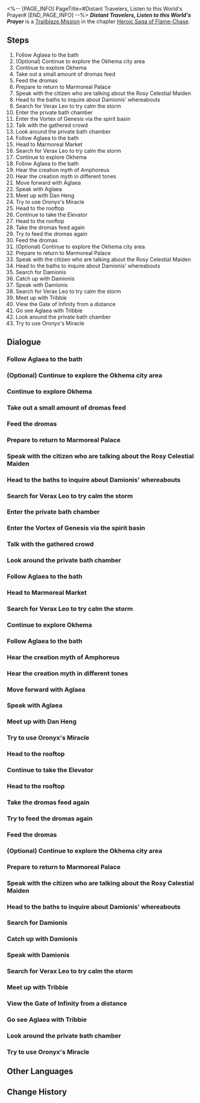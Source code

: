 <%-- [PAGE_INFO]
PageTitle=#Distant Travelers, Listen to this World's Prayer#
[END_PAGE_INFO] --%>
{{Stub|Dialogue.}}
{{Mission Infobox
|id            = 1040103
|title         = 
|image         = <!--Mission Distant Travelers, Listen to this World's Prayer.png-->
|type          = Trailblaze
|event_name    = 
|chapter       = Heroic Saga of Flame-Chase
|requirements  = [[Trailblaze Mission]] ''[[Silver Chariot, Away to that Blackened Land]]'' completed
|summary       = The leader of the Chrysos Heirs, Aglaea, offers you her goodwill but also puts forth a strange request. She asks that you not mention the world beyond the sky to the people of Okhema. Okhema is a prosperous city-state, and while you're wandering its streets, a picture of March 7th's is accidentally leaked, causing the city to come abuzz with chatter about the so-called "Rosy Celestial Maiden," with the excitement almost causing fatalities. Without another choice, you are forced to reveal your identity as a visitor beyond this world.
|characters    = Trailblazer
|startLocation = [[<!--starting world-->]] - [[<!--starting area-->]]
|world         = <!--starting world-->
|area          = <!--starting area-->
|prev          = Silver Chariot, Away to that Blackened Land
|next          = Night Stars, Accompany My Slumber
|rewards       = Trailblaze EXP*1,200; Stellar Jade*150; Traveler's Guide*10; Refined Aether*10; Celestial Ambrosia*240; Theomakhia*1 { text = ''Theomakhia'' }; Credit*160,000
}}
'''''Distant Travelers, Listen to this World's Prayer''''' is a [[Trailblaze Mission]] in the chapter [[Heroic Saga of Flame-Chase]].

==Steps==
# Follow Aglaea to the bath
# (Optional) Continue to explore the Okhema city area
# Continue to explore Okhema
# Take out a small amount of dromas feed
# Feed the dromas
# Prepare to return to Marmoreal Palace
# Speak with the citizen who are talking about the Rosy Celestial Maiden
# Head to the baths to inquire about Damionis' whereabouts
# Search for Verax Leo to try calm the storm
# Enter the private bath chamber
# Enter the Vortex of Genesis via the spirit basin
# Talk with the gathered crowd
# Look around the private bath chamber
# Follow Aglaea to the bath
# Head to Marmoreal Market
# Search for Verax Leo to try calm the storm
# Continue to explore Okhema
# Follow Aglaea to the bath
# Hear the creation myth of Amphoreus
# Hear the creation myth in different tones
# Move forward with Aglaea
# Speak with Aglaea
# Meet up with Dan Heng
# Try to use Oronyx's Miracle
# Head to the rooftop
# Continue to take the Elevator
# Head to the rooftop
# Take the dromas feed again
# Try to feed the dromas again
# Feed the dromas
# (Optional) Continue to explore the Okhema city area
# Prepare to return to Marmoreal Palace
# Speak with the citizen who are talking about the Rosy Celestial Maiden
# Head to the baths to inquire about Damionis' whereabouts
# Search for Damionis
# Catch up with Damionis
# Speak with Damionis
# Search for Verax Leo to try calm the storm
# Meet up with Tribbie
# View the Gate of Infinity from a distance
# Go see Aglaea with Tribbie
# Look around the private bath chamber
# Try to use Oronyx's Miracle

<!--
==Gameplay Notes==

--><!--
==Trial Character==

-->
==Dialogue==
{{Stub Dialogue}}
===Follow Aglaea to the bath{{subst:void|<!--104010301-->}}===
{{Mission Description|type=trailblaze|location=<!--to be added-->|After defeating a manifestation of Nikador, Aglaea, the leader of the Chrysos Heirs, guided us to Marmoreal Palace. There, she revealed the history of Amphoreus to us in a new and enlightening way.}}
{{Dialogue Start}}
:{{tx}}
{{Dialogue End}}

===(Optional) Continue to explore the Okhema city area{{subst:void|<!--104010302-->}}===
{{Mission Description|type=trailblaze|location=<!--to be added-->|update|Okhema, the holy city... It is said to be the only place with eternal daylight amidst the end times' Long Night. We decide to tour the city to familiarize ourselves with the area and gather reliable information.}}
{{Dialogue Start}}
:{{tx}}
{{Dialogue End}}

===Continue to explore Okhema{{subst:void|<!--104010303-->}}===
{{Dialogue Start}}
:{{tx}}
{{Dialogue End}}

===Take out a small amount of dromas feed{{subst:void|<!--104010304-->}}===
{{Dialogue Start}}
:{{tx}}
{{Dialogue End}}

===Feed the dromas{{subst:void|<!--104010305-->}}===
{{Dialogue Start}}
:{{tx}}
{{Dialogue End}}

===Prepare to return to Marmoreal Palace{{subst:void|<!--104010306-->}}===
{{Dialogue Start}}
:{{tx}}
{{Dialogue End}}

===Speak with the citizen who are talking about the Rosy Celestial Maiden{{subst:void|<!--104010307-->}}===
{{Mission Description|type=trailblaze|location=<!--to be added-->|update|As we prepared to return to the bath chamber, March 7th's photographs were unexpectedly leaked, and she was celebrated by the residents of Okhema as the "Rosy Celestial Maiden," causing quite a stir.}}
{{Dialogue Start}}
:{{tx}}
{{Dialogue End}}

===Head to the baths to inquire about Damionis' whereabouts{{subst:void|<!--104010309-->}}===
{{Dialogue Start}}
:{{tx}}
{{Dialogue End}}

===Search for Verax Leo to try calm the storm{{subst:void|<!--104010311-->}}===
{{Mission Description|type=trailblaze|location=<!--to be added-->|update|The "Rosy Celestial Maiden" fiasco almost caused someone their life. We rescued the persistent Damionis at the cost of exposing our identities as guests from beyond the sky. But in doing so... we broke our promise to Aglaea.}}
{{Dialogue Start}}
:{{tx}}
{{Dialogue End}}

===Enter the private bath chamber{{subst:void|<!--104010312-->}}===
{{Mission Description|type=trailblaze|location=<!--to be added-->|update|Fortunately, the "Rosy Celestial Maiden" fiasco was quickly resolved before the Chrysos Heirs discovered it. As a token of gratitude for saving Okhema from Nikador, Aglaea seems to have prepared a special gift for us.}}
{{Dialogue Start}}
:{{tx}}
{{Dialogue End}}

===Enter the Vortex of Genesis via the spirit basin{{subst:void|<!--104010313-->}}===
{{Dialogue Start}}
:{{tx}}
{{Dialogue End}}

===Talk with the gathered crowd{{subst:void|<!--104010314-->}}===
{{Mission Description|type=trailblaze|location=<!--to be added-->|update|Okhema, the holy city... It is said to be the only place with eternal daylight amidst the end times' Long Night. We decide to tour the city to familiarize ourselves with the area and gather reliable information.}}
{{Dialogue Start}}
:{{tx}}
{{Dialogue End}}

===Look around the private bath chamber{{subst:void|<!--104010317-->}}===
{{Mission Description|type=trailblaze|location=<!--to be added-->|update|Fortunately, the "Rosy Celestial Maiden" fiasco was quickly resolved before the Chrysos Heirs discovered it. As a token of gratitude for saving Okhema from Nikador, Aglaea seems to have prepared a special gift for us.}}
{{Dialogue Start}}
:{{tx}}
{{Dialogue End}}

===Follow Aglaea to the bath{{subst:void|<!--104010319-->}}===
{{Mission Description|type=trailblaze|location=<!--to be added-->|update|After defeating a manifestation of Nikador, Aglaea, the leader of the Chrysos Heirs, guided us to Marmoreal Palace. There, she revealed the history of Amphoreus to us in a new and enlightening way.}}
{{Dialogue Start}}
:{{tx}}
{{Dialogue End}}

===Head to Marmoreal Market{{subst:void|<!--104010320-->}}===
{{Mission Description|type=trailblaze|location=<!--to be added-->|update|Okhema, the holy city... It is said to be the only place with eternal daylight amidst the end times' Long Night. We decide to tour the city to familiarize ourselves with the area and gather reliable information.}}
{{Dialogue Start}}
:{{tx}}
{{Dialogue End}}

===Search for Verax Leo to try calm the storm{{subst:void|<!--104010323-->}}===
{{Mission Description|type=trailblaze|location=<!--to be added-->|update|The "Rosy Celestial Maiden" fiasco almost caused someone their life. We rescued the persistent Damionis at the cost of exposing our identities as guests from beyond the sky. But in doing so... we broke our promise to Aglaea.}}
{{Dialogue Start}}
:{{tx}}
{{Dialogue End}}

===Continue to explore Okhema{{subst:void|<!--104010324-->}}===
{{Mission Description|type=trailblaze|location=<!--to be added-->|update|Okhema, the holy city... It is said to be the only place with eternal daylight amidst the end times' Long Night. We decide to tour the city to familiarize ourselves with the area and gather reliable information.}}
{{Dialogue Start}}
:{{tx}}
{{Dialogue End}}

===Follow Aglaea to the bath{{subst:void|<!--104010327-->}}===
{{Mission Description|type=trailblaze|location=<!--to be added-->|update|After defeating a manifestation of Nikador, Aglaea, the leader of the Chrysos Heirs, guided us to Marmoreal Palace. There, she revealed the history of Amphoreus to us in a new and enlightening way.}}
{{Dialogue Start}}
:{{tx}}
{{Dialogue End}}

===Hear the creation myth of Amphoreus{{subst:void|<!--104010328-->}}===
{{Dialogue Start}}
:{{tx}}
{{Dialogue End}}

===Hear the creation myth in different tones{{subst:void|<!--104010329-->}}===
{{Dialogue Start}}
:{{tx}}
{{Dialogue End}}

===Move forward with Aglaea{{subst:void|<!--104010330-->}}===
{{Mission Description|type=trailblaze|location=<!--to be added-->|update|In the Chrysos Heirs bath, Aglaea affirmed our good intentions in her way, and it seems Okhema is willing to welcome us as honored guests. Let's hope this trailblazing expedition continues to unfold as smoothly.}}
{{Dialogue Start}}
:{{tx}}
{{Dialogue End}}

===Speak with Aglaea{{subst:void|<!--104010331-->}}===
{{Dialogue Start}}
:{{tx}}
{{Dialogue End}}

===Meet up with Dan Heng{{subst:void|<!--104010332-->}}===
{{Dialogue Start}}
:{{tx}}
{{Dialogue End}}

===Try to use Oronyx's Miracle{{subst:void|<!--104010333-->}}===
{{Mission Description|type=trailblaze|location=<!--to be added-->|update|Okhema, the holy city... It is said to be the only place with eternal daylight amidst the end times' Long Night. We decide to tour the city to familiarize ourselves with the area and gather reliable information.}}
{{Dialogue Start}}
:{{tx}}
{{Dialogue End}}

===Head to the rooftop{{subst:void|<!--104010334-->}}===
{{Dialogue Start}}
:{{tx}}
{{Dialogue End}}

===Continue to take the Elevator{{subst:void|<!--104010336-->}}===
{{Dialogue Start}}
:{{tx}}
{{Dialogue End}}

===Head to the rooftop{{subst:void|<!--104010337-->}}===
{{Dialogue Start}}
:{{tx}}
{{Dialogue End}}

===Take the dromas feed again{{subst:void|<!--104010340-->}}===
{{Dialogue Start}}
:{{tx}}
{{Dialogue End}}

===Try to feed the dromas again{{subst:void|<!--104010341-->}}===
{{Dialogue Start}}
:{{tx}}
{{Dialogue End}}

===Feed the dromas{{subst:void|<!--104010342-->}}===
{{Dialogue Start}}
:{{tx}}
{{Dialogue End}}

===(Optional) Continue to explore the Okhema city area{{subst:void|<!--104010344-->}}===
{{Dialogue Start}}
:{{tx}}
{{Dialogue End}}

===Prepare to return to Marmoreal Palace{{subst:void|<!--104010346-->}}===
{{Mission Description|type=trailblaze|location=<!--to be added-->|update|As we prepared to return to the bath chamber, March 7th's photographs were unexpectedly leaked, and she was celebrated by the residents of Okhema as the "Rosy Celestial Maiden," causing quite a stir.}}
{{Dialogue Start}}
:{{tx}}
{{Dialogue End}}

===Speak with the citizen who are talking about the Rosy Celestial Maiden{{subst:void|<!--104010347-->}}===
{{Dialogue Start}}
:{{tx}}
{{Dialogue End}}

===Head to the baths to inquire about Damionis' whereabouts{{subst:void|<!--104010348-->}}===
{{Dialogue Start}}
:{{tx}}
{{Dialogue End}}

===Search for Damionis{{subst:void|<!--104010350-->}}===
{{Dialogue Start}}
:{{tx}}
{{Dialogue End}}

===Catch up with Damionis{{subst:void|<!--104010351-->}}===
{{Mission Description|type=trailblaze|location=<!--to be added-->|update|The "Rosy Celestial Maiden" fiasco almost caused someone their life. We rescued the persistent Damionis at the cost of exposing our identities as guests from beyond the sky. But in doing so... we broke our promise to Aglaea.}}
{{Dialogue Start}}
:{{tx}}
{{Dialogue End}}

===Speak with Damionis{{subst:void|<!--104010354-->}}===
{{Dialogue Start}}
:{{tx}}
{{Dialogue End}}

===Search for Verax Leo to try calm the storm{{subst:void|<!--104010355-->}}===
{{Dialogue Start}}
:{{tx}}
{{Dialogue End}}

===Meet up with Tribbie{{subst:void|<!--104010357-->}}===
{{Mission Description|type=trailblaze|location=<!--to be added-->|update|Fortunately, the "Rosy Celestial Maiden" fiasco was quickly resolved before the Chrysos Heirs discovered it. As a token of gratitude for saving Okhema from Nikador, Aglaea seems to have prepared a special gift for us.}}
{{Dialogue Start}}
:{{tx}}
{{Dialogue End}}

===View the Gate of Infinity from a distance{{subst:void|<!--104010358-->}}===
{{Dialogue Start}}
:{{tx}}
{{Dialogue End}}

===Go see Aglaea with Tribbie{{subst:void|<!--104010359-->}}===
{{Dialogue Start}}
:{{tx}}
{{Dialogue End}}

===Look around the private bath chamber{{subst:void|<!--104010363-->}}===
{{Mission Description|type=trailblaze|location=<!--to be added-->|update|Okhema, the holy city... It is said to be the only place with eternal daylight amidst the end times' Long Night. We decide to tour the city to familiarize ourselves with the area and gather reliable information.}}
{{Dialogue Start}}
:{{tx}}
{{Dialogue End}}

===Try to use Oronyx's Miracle{{subst:void|<!--104010366-->}}===
{{Dialogue Start}}
:{{tx}}
{{Dialogue End}}

==Other Languages==
{{Other Languages
|en   = Distant Travelers, Listen to this World's Prayer
|zhs  = 远客啊，请聆听此世祈祷
|zht  = 遠客啊，請聆聽此世祈禱
|ja   = 異邦の客よ、この世の祈りを聞け
|ko   = 멀리서 온 손님이여, 이 세상의 기도에 귀를 기울여라
|es   = Visitantes de lejos, oigan el rezo de este mundo
|fr   = Voyageurs venus des cieux, écoutez ce vœu
|ru   = О гость издалека, услышь молитвы этого мира
|th   = แขกแดนไกลเอ๋ย จงฟังคำอธิษฐานของโลกนี้
|vi   = Khách Phương Xa, Hãy Lắng Nghe Lời Cầu Nguyện Của Thế Giới Này
|de   = Reisende aus der Ferne, hört die Gebete dieser Welt
|id   = Pengembara dari Jauh, Dengarkanlah Doa Dunia ini
|pt   = Viajantes Distantes, Escutem a Prece deste Mundo
}}

==Change History==
{{Change History|3.0}}

